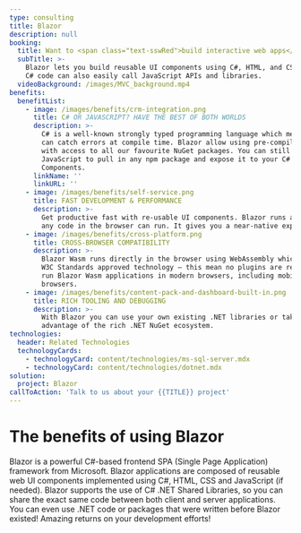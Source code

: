 ```yaml
---
type: consulting
title: Blazor
description: null
booking:
  title: Want to <span class="text-sswRed">build interactive web apps</span> with C#?
  subTitle: >-
    Blazor lets you build reusable UI components using C#, HTML, and CSS. Your
    C# code can also easily call JavaScript APIs and libraries.
  videoBackground: /images/MVC_background.mp4
benefits:
  benefitList:
    - image: /images/benefits/crm-integration.png
      title: C# OR JAVASCRIPT? HAVE THE BEST OF BOTH WORLDS
      description: >-
        C# is a well-known strongly typed programming language which means you
        can catch errors at compile time. Blazor allow using pre-compiled C#
        with access to all our favourite NuGet packages. You can still use
        JavaScript to pull in any npm package and expose it to your C# Blazor
        Components.
      linkName: ''
      linkURL: ''
    - image: /images/benefits/self-service.png
      title: FAST DEVELOPMENT & PERFORMANCE
      description: >-
        Get productive fast with re-usable UI components. Blazor runs as fast as
        any code in the browser can run. It gives you a near-native experience.
    - image: /images/benefits/cross-platform.png
      title: CROSS-BROWSER COMPATIBILITY
      description: >-
        Blazor Wasm runs directly in the browser using WebAssembly which is a
        W3C Standards approved technology – this mean no plugins are required to
        run Blazor Wasm applications in modern browsers, including mobile
        browsers.
    - image: /images/benefits/content-pack-and-dashboard-built-in.png
      title: RICH TOOLING AND DEBUGGING
      description: >-
        With Blazor you can use your own existing .NET libraries or take
        advantage of the rich .NET NuGet ecosystem.
technologies:
  header: Related Technologies
  technologyCards:
    - technologyCard: content/technologies/ms-sql-server.mdx
    - technologyCard: content/technologies/dotnet.mdx
solution:
  project: Blazor
callToAction: 'Talk to us about your {{TITLE}} project'
---
```


# The benefits of using **Blazor**

<VideoEmbed url="https://www.youtube.com/watch?v=Oeh2IJw7Zig" />

Blazor is a powerful C#-based frontend SPA (Single Page Application) framework from Microsoft. Blazor applications are composed of reusable web UI components implemented using C#, HTML, CSS and JavaScript (if needed). Blazor supports the use of C# .NET Shared Libraries, so you can share the exact same code between both client and server applications. You can even use .NET code or packages that were written before Blazor existed! Amazing returns on your development efforts!
